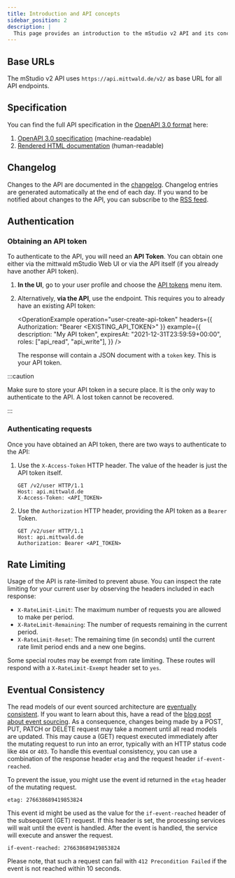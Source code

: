 ```yaml
---
title: Introduction and API concepts
sidebar_position: 2
description: |
  This page provides an introduction to the mStudio v2 API and its concepts.
---
```



## Base URLs

The mStudio v2 API uses `https://api.mittwald.de/v2/` as base URL for all API endpoints.

## Specification

You can find the full API specification in the [OpenAPI 3.0 format](https://spec.openapis.org/oas/v3.0.0) here:

1. [OpenAPI 3.0 specification](https://api.mittwald.de/openapi) (machine-readable)
2. [Rendered HTML documentation](../../reference) (human-readable)

## Changelog

Changes to the API are documented in the [changelog](/changelog/tags/apiv2/). Changelog entries are generated automatically at the end of each day. If you wand to be notified about changes to the API, you can subscribe to the [RSS feed](/changelog/rss.xml).

## Authentication

### Obtaining an API token

To authenticate to the API, you will need an **API Token**. You can obtain one either via the mittwald mStudio Web UI or via the API itself (if you already have another API token).

1. **In the UI**, go to your user profile and choose the [API tokens](https://studio.mittwald.de/app/profile/api-tokens) menu item.
2. Alternatively, **via the API**, use the <OperationLink operation="user-create-api-token" /> endpoint. This requires you to already have an existing API token:

   <OperationExample
     operation="user-create-api-token"
     headers={{ Authorization: "Bearer <EXISTING_API_TOKEN>" }}
     example={{
       description: "My API token",
       expiresAt: "2021-12-31T23:59:59+00:00",
       roles: ["api_read", "api_write"],
     }}
   />

   The response will contain a JSON document with a `token` key. This is your API token.

:::caution

Make sure to store your API token in a secure place. It is the only way to authenticate to the API. A lost token cannot be recovered.

:::

### Authenticating requests

Once you have obtained an API token, there are two ways to authenticate to the API:

1. Use the `X-Access-Token` HTTP header. The value of the header is just the API token itself.

   ```http {3}
   GET /v2/user HTTP/1.1
   Host: api.mittwald.de
   X-Access-Token: <API_TOKEN>
   ```

2. Use the `Authorization` HTTP header, providing the API token as a `Bearer` Token.

   ```http {3}
   GET /v2/user HTTP/1.1
   Host: api.mittwald.de
   Authorization: Bearer <API_TOKEN>
   ```

## Rate Limiting

Usage of the API is rate-limited to prevent abuse. You can inspect the rate limiting for your current user by observing the headers included in each response:

- `X-RateLimit-Limit`: The maximum number of requests you are allowed to make per period.
- `X-RateLimit-Remaining`: The number of requests remaining in the current period.
- `X-RateLimit-Reset`: The remaining time (in seconds) until the current rate limit period ends and a new one begins.

Some special routes may be exempt from rate limiting. These routes will respond with a `X-RateLimit-Exempt` header set to `yes`.

## Eventual Consistency

The read models of our event sourced architecture are [eventually consistent](https://en.wikipedia.org/wiki/Eventual_consistency). If you want to learn about this, have a read of the [blog post about event sourcing](https://www.mittwald.de/blog/webentwicklung-design/was-ist-eventsourcing). As a consequence, changes being made by a POST, PUT, PATCH or DELETE request may take a moment until all read models are updated. This may cause a (GET) request executed immediately after the mutating request to run into an error, typically with an HTTP status code like `404` or `403`. To handle this eventual consistency, you can use a combination of the response header `etag` and the request header `if-event-reached`.

To prevent the issue, you might use the event id returned in the `etag` header of the mutating request.

```
etag: 276638689419853824
```

This event id might be used as the value for the `if-event-reached` header of the subsequent (GET) request. If this header is set, the processing services will wait until the event is handled. After the event is handled, the service will execute and answer the request.

```
if-event-reached: 276638689419853824
```

Please note, that such a request can fail with `412 Precondition Failed` if the event is not reached within 10 seconds.
